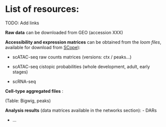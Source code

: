 # List of resources:

TODO: Add links

**Raw data** can be downloaded from GEO (accession XXX)

**Accessibility and expression matrices** can be obtained from the *loom files*, available for download from [SCope](http://scope.aertslab.org/#/Fly_Brain/)): 

- scATAC-seq raw counts matrices (versions: ctx / peaks...)

- scATAC-seq cistopic probabilities (whole development, adult, early stages)

- scRNA-seq

**Cell-type aggregated files** :   

(Table: Bigwig, peaks)
        
<!-- - Link to .bed & .bw (ucsctracks.aertslab.org/... They are ready, but not accessible from outside) -->

**Analysis results** (data matrices available in the networks section): 
- DARs

- ...
        
        
<!-- Format example, check wich ones apply to us: https://atlas.gs.washington.edu/mouse-atac/data/#ucsc-trackhub-and-bigwigs -->